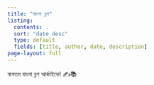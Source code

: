 ```yaml
---
title: "বাংলা ব্লগ"
listing:
  contents: .
  sort: "date desc"
  type: default
  fields: [title, author, date, description]
page-layout: full
---
```

  
  
স্বাগতম বাংলা ব্লগ আর্কাইভে! ✍️📚
